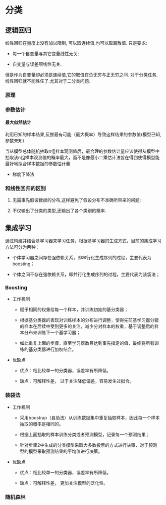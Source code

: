 # 分类 {#classification}

## 逻辑回归

线性回归在量度上没有加以限制, 可以取连续值,也可以取离散值. 只是要求: 

  - 每一个自变量与其它变量线性无关;

  - 自变量与误差项线性无关.

但是作为自变量却必须是连续值,它的取值在负无穷与正无穷之间. 对于分类任务,线性回归就不能胜任了.尤其对于二分类问题.

### 原理

### 参数估计

#### 最大似然估计

利用已知的样本结果,反推最有可能（最大概率）导致这样结果的参数值(模型已知,参数未知）

当从模型总体随机抽取n组样本观测值后，最合理的参数估计量应该使得从模型中抽取该n组样本观测值的概率最大，而不是像最小二乘估计法旨在得到使得模型能最好地拟合样本数据的参数估计量

- 梯度下降法


### 和线性回归的区别

1) 无需事先假设数据的分布,这样避免了假设分布不准确所带来的问题;

2) 不仅输出了分类的类型,还输出了各个类别的概率.


## 集成学习

通过构建并结合基学习器来学习任务，根据基学习器的生成方式，目前的集成学习方法可分为两种：

- 个体学习器之间存在强依赖关系，即串行化生成序列的过程，主要代表为 boosting；
 
- 个体之间不存在强依赖关系，即并行化生成序列的过程，主要代表为装袋法；

### Boosting

- 工作机制

    - 赋予相同的权重给每一个样本，并训练初始的基分类器；
    
    - 根据基分类器的表现对训练样本的分布进行调整，使得先前基学习器分错的样本在后续中受到更多的关注，减少分对样本的权重，基于调整后的样本分布来训练下一个基学习器；
    
    - 如此重复上面的步骤，直至学习器数目达到事先指定的值，最终将所有训练的基分类器进行加权结合。

- 优缺点

    - 优点：相比较单一的分类器，误差率有所降低。
   
    - 缺点：可解释性差， 过于关注降低偏差，容易发生过拟合。


### 装袋法

- 工作机制

    - 采用boostrap（自助法）从训练数据集中重复抽取样本，因此每一个样本抽取的概率是相同的。
    
    - 根据上面抽取的样本训练分类或者预测模型，记录每一个预测结果；
    
    - 针对步骤2中生成的分类模型采取大多数投票的方式进行决策，对于预测型的模型采取预测结果的平均值进行决策。


- 优缺点

    - 优点：相比较单一的分类器，误差率有所降低。
   
    - 缺点：可解释性差， 更加关注模型的泛化性。

### 随机森林














